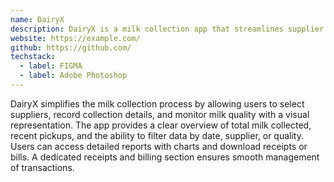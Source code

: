 ```yaml
---
name: DairyX
description: DairyX is a milk collection app that streamlines supplier selection, milk quality tracking, and receipt generation. It offers a user-friendly interface for managing milk collections, reports, and billing.
website: https://example.com/
github: https://github.com/
techstack:
  - label: FIGMA
  - label: Adobe Photoshop
---
```


DairyX simplifies the milk collection process by allowing users to select suppliers, record collection details, and monitor milk quality with a visual representation. The app provides a clear overview of total milk collected, recent pickups, and the ability to filter data by date, supplier, or quality. Users can access detailed reports with charts and download receipts or bills. A dedicated receipts and billing section ensures smooth management of transactions.